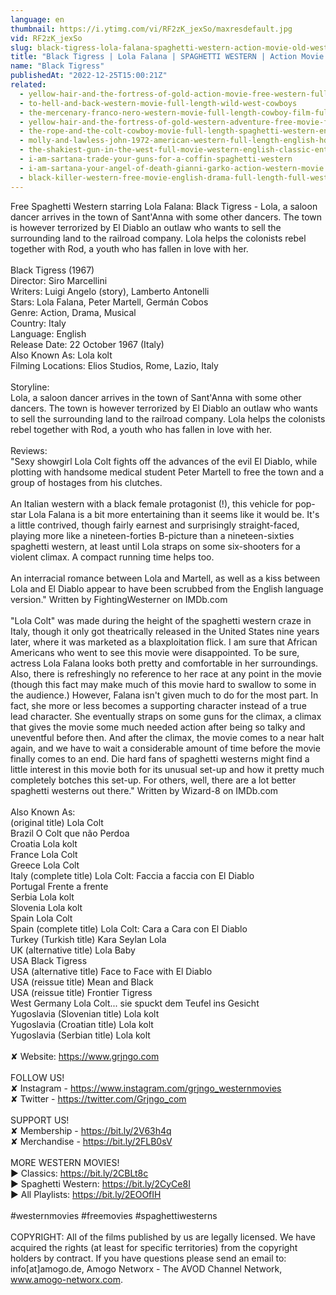 ```yaml
---
language: en
thumbnail: https://i.ytimg.com/vi/RF2zK_jexSo/maxresdefault.jpg
vid: RF2zK_jexSo
slug: black-tigress-lola-falana-spaghetti-western-action-movie-old-west
title: "Black Tigress | Lola Falana | SPAGHETTI WESTERN | Action Movie | Old West"
name: "Black Tigress"
publishedAt: "2022-12-25T15:00:21Z"
related:
  - yellow-hair-and-the-fortress-of-gold-action-movie-free-western-full-length
  - to-hell-and-back-western-movie-full-length-wild-west-cowboys
  - the-mercenary-franco-nero-western-movie-full-length-cowboy-film-full-movie
  - yellow-hair-and-the-fortress-of-gold-western-adventure-free-movie-full-length-film
  - the-rope-and-the-colt-cowboy-movie-full-length-spaghetti-western-english-free-full-westerns
  - molly-and-lawless-john-1972-american-western-full-length-english-hd-free-full-moves
  - the-shakiest-gun-in-the-west-full-movie-western-english-classic-entire-film-full-free-movies
  - i-am-sartana-trade-your-guns-for-a-coffin-spaghetti-western
  - i-am-sartana-your-angel-of-death-gianni-garko-action-western-movie
  - black-killer-western-free-movie-english-drama-full-length-full-western-film
---
```


Free Spaghetti Western starring Lola Falana: Black Tigress - Lola, a saloon dancer arrives in the town of Sant'Anna with some other dancers. The town is however terrorized by El Diablo an outlaw who wants to sell the surrounding land to the railroad company. Lola helps the colonists rebel together with Rod, a youth who has fallen in love with her.<br />
<br />
Black Tigress (1967)<br />
Director: Siro Marcellini<br />
Writers: Luigi Angelo (story), Lamberto Antonelli <br />
Stars: Lola Falana, Peter Martell, Germán Cobos<br />
Genre: Action, Drama, Musical <br />
Country: Italy<br />
Language: English<br />
Release Date: 22 October 1967 (Italy)<br />
Also Known As: Lola kolt <br />
Filming Locations: Elios Studios, Rome, Lazio, Italy<br />
<br />
Storyline:<br />
Lola, a saloon dancer arrives in the town of Sant'Anna with some other dancers. The town is however terrorized by El Diablo an outlaw who wants to sell the surrounding land to the railroad company. Lola helps the colonists rebel together with Rod, a youth who has fallen in love with her.<br />
<br />
Reviews:<br />
"Sexy showgirl Lola Colt fights off the advances of the evil El Diablo, while plotting with handsome medical student Peter Martell to free the town and a group of hostages from his clutches.<br />
<br />
An Italian western with a black female protagonist (!), this vehicle for pop-star Lola Falana is a bit more entertaining than it seems like it would be. It's a little contrived, though fairly earnest and surprisingly straight-faced, playing more like a nineteen-forties B-picture than a nineteen-sixties spaghetti western, at least until Lola straps on some six-shooters for a violent climax. A compact running time helps too.<br />
<br />
An interracial romance between Lola and Martell, as well as a kiss between Lola and El Diablo appear to have been scrubbed from the English language version." Written by FightingWesterner on IMDb.com <br />
<br />
"Lola Colt" was made during the height of the spaghetti western craze in Italy, though it only got theatrically released in the United States nine years later, where it was marketed as a blaxploitation flick. I am sure that African Americans who went to see this movie were disappointed. To be sure, actress Lola Falana looks both pretty and comfortable in her surroundings. Also, there is refreshingly no reference to her race at any point in the movie (though this fact may make much of this movie hard to swallow to some in the audience.) However, Falana isn't given much to do for the most part. In fact, she more or less becomes a supporting character instead of a true lead character. She eventually straps on some guns for the climax, a climax that gives the movie some much needed action after being so talky and uneventful before then. And after the climax, the movie comes to a near halt again, and we have to wait a considerable amount of time before the movie finally comes to an end. Die hard fans of spaghetti westerns might find a little interest in this movie both for its unusual set-up and how it pretty much completely botches this set-up. For others, well, there are a lot better spaghetti westerns out there." Written by Wizard-8 on IMDb.com <br />
<br />
Also Known As:<br />
(original title) Lola Colt<br />
Brazil O Colt que não Perdoa<br />
Croatia Lola kolt<br />
France Lola Colt<br />
Greece Lola Colt<br />
Italy (complete title) Lola Colt: Faccia a faccia con El Diablo<br />
Portugal Frente a frente<br />
Serbia Lola kolt<br />
Slovenia Lola kolt<br />
Spain Lola Colt<br />
Spain (complete title) Lola Colt: Cara a Cara con El Diablo<br />
Turkey (Turkish title) Kara Seylan Lola<br />
UK (alternative title) Lola Baby<br />
USA Black Tigress<br />
USA (alternative title) Face to Face with El Diablo<br />
USA (reissue title) Mean and Black<br />
USA (reissue title) Frontier Tigress<br />
West Germany Lola Colt... sie spuckt dem Teufel ins Gesicht<br />
Yugoslavia (Slovenian title) Lola kolt<br />
Yugoslavia (Croatian title) Lola kolt<br />
Yugoslavia (Serbian title) Lola kolt<br />
<br />
✘ Website: https://www.grjngo.com<br />
<br />
FOLLOW US!<br />
✘ Instagram - https://www.instagram.com/grjngo_westernmovies<br />
✘ Twitter - https://twitter.com/Grjngo_com<br />
<br />
SUPPORT US!<br />
✘ Membership - https://bit.ly/2V63h4q<br />
✘ Merchandise - https://bit.ly/2FLB0sV<br />
<br />
MORE WESTERN MOVIES! <br />
► Classics: https://bit.ly/2CBLt8c <br />
► Spaghetti Western: https://bit.ly/2CyCe8I <br />
► All Playlists: https://bit.ly/2EOOfIH <br />
<br />
#westernmovies #freemovies #spaghettiwesterns<br />
<br />
COPYRIGHT: All of the films published by us are legally licensed. We have acquired the rights (at least for specific territories) from the copyright holders by contract. If you have questions please send an email to: info[at]amogo.de, Amogo Networx - The AVOD Channel Network, www.amogo-networx.com.